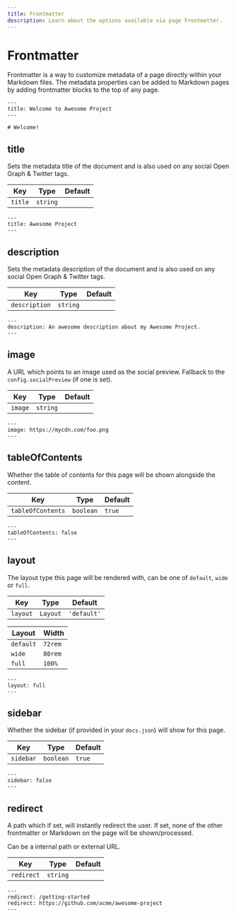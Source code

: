 ```yaml
---
title: Frontmatter
description: Learn about the options available via page Frontmatter.
---
```


# Frontmatter

Frontmatter is a way to customize metadata of a page directly within your Markdown files. The metadata properties can
be added to Markdown pages by adding frontmatter blocks to the top of any page.

```text title=Example Frontmatter
---
title: Welcome to Awesome Project
---

# Welcome!
```

## title

Sets the metadata title of the document and is also used on any social Open Graph & Twitter tags.

| Key     | Type     | Default |
| ------- | -------- | ------- |
| `title` | `string` |         |

```text
---
title: Awesome Project
---
```

## description

Sets the metadata description of the document and is also used on any social Open Graph & Twitter tags.

| Key           | Type     | Default |
| ------------- | -------- | ------- |
| `description` | `string` |         |

```text
---
description: An awesome description about my Awesome Project.
---
```

## image

A URL which points to an image used as the social preview. Fallback to the `config.socialPreview` (if one is set).

| Key     | Type     | Default |
| ------- | -------- | ------- |
| `image` | `string` |         |

```text
---
image: https://mycdn.com/foo.png
---
```

## tableOfContents

Whether the table of contents for this page will be shown alongside the content.

| Key               | Type      | Default |
| ----------------- | --------- | ------- |
| `tableOfContents` | `boolean` | `true`  |

```text
---
tableOfContents: false
---
```

## layout

The layout type this page will be rendered with, can be one of `default`, `wide` or `full`.

| Key      | Type     | Default     |
| -------- | -------- | ----------- |
| `layout` | `Layout` | `'default'` |

| Layout    | Width   |
| --------- | ------- |
| `default` | `72rem` |
| `wide`    | `80rem` |
| `full`    | `100%`  |

```text
---
layout: full
---
```

## sidebar

Whether the sidebar (if provided in your `docs.json`) will show for this page.

| Key       | Type      | Default |
| --------- | --------- | ------- |
| `sidebar` | `boolean` | `true`  |

```text
---
sidebar: false
---
```

## redirect

A path which if set, will instantly redirect the user. If set, none of the other frontmatter or Markdown on the page will be shown/processed.

Can be a internal path or external URL.

| Key        | Type     | Default |
| ---------- | -------- | ------- |
| `redirect` | `string` |         |

```text title=index.md
---
redirect: /getting-started
redirect: https://github.com/acme/awesome-project
---
```
